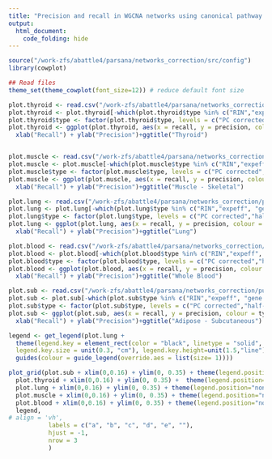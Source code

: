 ```yaml
---
title: "Precision and recall in WGCNA networks using canonical pathway databases with multiple known covariates as predictors"
output:
  html_document:
    code_folding: hide
---
```



```r
source("/work-zfs/abattle4/parsana/networks_correction/src/config")
library(cowplot)

## Read files
theme_set(theme_cowplot(font_size=12)) # reduce default font size

plot.thyroid <- read.csv("/work-zfs/abattle4/parsana/networks_correction/publication_figures/fig2/pr_table_thyroid.csv", row.names = 1, stringsAsFactors = F)
plot.thyroid <- plot.thyroid[-which(plot.thyroid$type %in% c("RIN","expeff", "gene GC%", "exonic rate", "multi3")),]
plot.thyroid$type <- factor(plot.thyroid$type, levels = c("PC corrected","half-PC","quarter-PC", "multicorr", "uncorrected"))
plot.thyroid <- ggplot(plot.thyroid, aes(x = recall, y = precision, colour = type)) + geom_point(size = 0.3) + 
  xlab("Recall") + ylab("Precision")+ggtitle("Thyroid")


plot.muscle <- read.csv("/work-zfs/abattle4/parsana/networks_correction/publication_figures/fig2/pr_table_muscle.csv", row.names = 1, stringsAsFactors = F)
plot.muscle <- plot.muscle[-which(plot.muscle$type %in% c("RIN","expeff", "gene GC%", "exonic rate", "multi3")),]
plot.muscle$type <- factor(plot.muscle$type, levels = c("PC corrected","half-PC","quarter-PC", "multicorr", "uncorrected"))
plot.muscle <- ggplot(plot.muscle, aes(x = recall, y = precision, colour = type)) + geom_point(size = 0.3) + 
  xlab("Recall") + ylab("Precision")+ggtitle("Muscle - Skeletal")

plot.lung <- read.csv("/work-zfs/abattle4/parsana/networks_correction/publication_figures/fig2/pr_table_lung.csv", , row.names = 1, stringsAsFactors = F)
plot.lung <- plot.lung[-which(plot.lung$type %in% c("RIN","expeff", "gene GC%", "exonic rate", "multi3")),]
plot.lung$type <- factor(plot.lung$type, levels = c("PC corrected","half-PC","quarter-PC", "multicorr", "uncorrected"))
plot.lung <- ggplot(plot.lung, aes(x = recall, y = precision, colour = type)) + geom_point(size = 0.3) + 
  xlab("Recall") + ylab("Precision")+ggtitle("Lung")

plot.blood <- read.csv("/work-zfs/abattle4/parsana/networks_correction/publication_figures/fig2/pr_table_blood.csv", , row.names = 1, stringsAsFactors = F)
plot.blood <- plot.blood[-which(plot.blood$type %in% c("RIN","expeff", "gene GC%", "exonic rate", "multi3")),]
plot.blood$type <- factor(plot.blood$type, levels = c("PC corrected","half-PC","quarter-PC", "multicorr", "uncorrected"))
plot.blood <- ggplot(plot.blood, aes(x = recall, y = precision, colour = type)) + geom_point(size = 0.3) + 
  xlab("Recall") + ylab("Precision")+ggtitle("Whole Blood")

plot.sub <- read.csv("/work-zfs/abattle4/parsana/networks_correction/publication_figures/fig2/pr_table_sub.csv", row.names = 1, stringsAsFactors = F)
plot.sub <- plot.sub[-which(plot.sub$type %in% c("RIN","expeff", "gene GC%", "exonic rate", "multi3")),]
plot.sub$type <- factor(plot.sub$type, levels = c("PC corrected","half-PC","quarter-PC", "multicorr", "uncorrected"))
plot.sub <- ggplot(plot.sub, aes(x = recall, y = precision, colour = type)) + geom_point(size = 0.3) + 
  xlab("Recall") + ylab("Precision")+ggtitle("Adipose - Subcutaneous")

legend <- get_legend(plot.lung +
  theme(legend.key = element_rect(color = "black", linetype = "solid", size = 0.5),
  legend.key.size = unit(0.3, "cm"), legend.key.height=unit(1.5,"line")) + 
  guides(colour = guide_legend(override.aes = list(size= 1))))

plot_grid(plot.sub + xlim(0,0.16) + ylim(0, 0.35) + theme(legend.position="none"),
  plot.thyroid + xlim(0,0.16) + ylim(0, 0.35) +  theme(legend.position="none"),
  plot.lung + xlim(0,0.16) + ylim(0, 0.35) + theme(legend.position="none"),
  plot.muscle + xlim(0,0.16) + ylim(0, 0.35) + theme(legend.position="none"),
  plot.blood + xlim(0,0.16) + ylim(0, 0.35) + theme(legend.position="none"),
  legend,
# align = 'vh',
           labels = c("a", "b", "c", "d", "e", ""),
           hjust = -1,
           nrow = 3
           )

```
